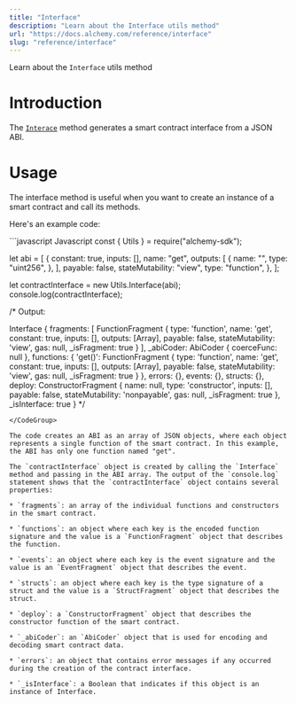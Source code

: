 ```yaml
---
title: "Interface"
description: "Learn about the Interface utils method"
url: "https://docs.alchemy.com/reference/interface"
slug: "reference/interface"
---
```


Learn about the `Interface` utils method

# Introduction

The [`Interace`](https://docs.ethers.org/v5/api/utils/abi/interface/#Interface--creating) method generates a smart contract interface from a JSON ABI.

# Usage

The interface method is useful when you want to create an instance of a smart contract and call its methods.

Here's an example code:

<CodeGroup>
  ```javascript Javascript
  const { Utils } = require("alchemy-sdk");

  let abi = [
    {
      constant: true,
      inputs: [],
      name: "get",
      outputs: [
        {
          name: "",
          type: "uint256",
        },
      ],
      payable: false,
      stateMutability: "view",
      type: "function",
    },
  ];

  let contractInterface = new Utils.Interface(abi);
  console.log(contractInterface);

  /*
  Output: 

  Interface {
    fragments: [
      FunctionFragment {
        type: 'function',
        name: 'get',
        constant: true,
        inputs: [],
        outputs: [Array],
        payable: false,
        stateMutability: 'view',
        gas: null,
        _isFragment: true
      }
    ],
    _abiCoder: AbiCoder { coerceFunc: null },
    functions: {
      'get()': FunctionFragment {
        type: 'function',
        name: 'get',
        constant: true,
        inputs: [],
        outputs: [Array],
        payable: false,
        stateMutability: 'view',
        gas: null,
        _isFragment: true
      }
    },
    errors: {},
    events: {},
    structs: {},
    deploy: ConstructorFragment {
      name: null,
      type: 'constructor',
      inputs: [],
      payable: false,
      stateMutability: 'nonpayable',
      gas: null,
      _isFragment: true
    },
    _isInterface: true
  }
  */
  ```
</CodeGroup>

The code creates an ABI as an array of JSON objects, where each object represents a single function of the smart contract. In this example, the ABI has only one function named "get".

The `contractInterface` object is created by calling the `Interface` method and passing in the ABI array. The output of the `console.log` statement shows that the `contractInterface` object contains several properties:

* `fragments`: an array of the individual functions and constructors in the smart contract.

* `functions`: an object where each key is the encoded function signature and the value is a `FunctionFragment` object that describes the function.

* `events`: an object where each key is the event signature and the value is an `EventFragment` object that describes the event.

* `structs`: an object where each key is the type signature of a struct and the value is a `StructFragment` object that describes the struct.

* `deploy`: a `ConstructorFragment` object that describes the constructor function of the smart contract.

* `_abiCoder`: an `AbiCoder` object that is used for encoding and decoding smart contract data.

* `errors`: an object that contains error messages if any occurred during the creation of the contract interface.

* `_isInterface`: a Boolean that indicates if this object is an instance of Interface.
